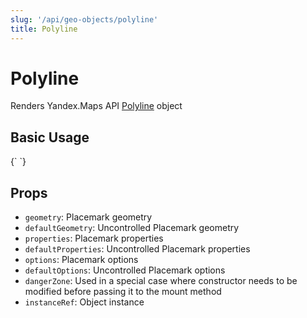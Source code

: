 ```yaml
---
slug: '/api/geo-objects/polyline'
title: Polyline
---
```



# Polyline

Renders Yandex.Maps API [Polyline][docs] object

## Basic Usage

<Canvas>
  {`
  <YMaps>
    <Map
      defaultState={{
        center: [55.72, 37.44],
        zoom: 10,
      }}
    >
      <Polyline
        geometry={[
          [55.8, 37.5],
          [55.8, 37.4],
          [55.7, 37.5],
          [55.7, 37.4],
        ]}
        options={{
          balloonCloseButton: false,
          strokeColor: '#000',
          strokeWidth: 4,
          strokeOpacity: 0.5,
        }}
      />
    </Map>
  </YMaps>
`}
</Canvas>

## Props

- `geometry`: Placemark geometry
- `defaultGeometry`: Uncontrolled Placemark geometry
- `properties`: Placemark properties
- `defaultProperties`: Uncontrolled Placemark properties
- `options`: Placemark options
- `defaultOptions`: Uncontrolled Placemark options
- `dangerZone`: Used in a special case where constructor needs to be modified
  before passing it to the mount method
- `instanceRef`: Object instance

[docs]:
  https://tech.yandex.com/maps/doc/jsapi/2.1/ref/reference/Polyline-docpage/
